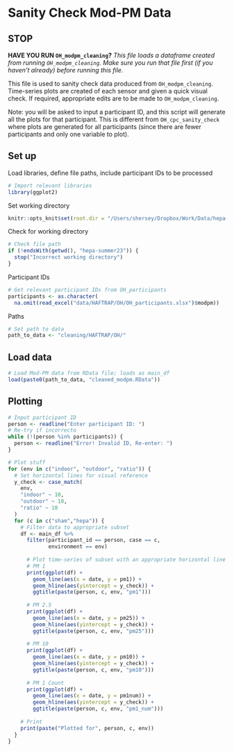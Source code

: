# Sanity Check Mod-PM Data

## STOP

**HAVE YOU RUN `OH_modpm_cleaning`?**
*This file loads a dataframe created from running `OH_modpm_cleaning`. Make sure you run that file first (if you haven't already) before running this file.*

This file is used to sanity check data produced from `OH_modpm_cleaning`. Time-series plots are created of each sensor and given a quick visual check. If required, appropriate edits are to be made to `OH_modpm_cleaning`.

Note: you will be asked to input a participant ID, and this script will generate all the plots for that participant. This is different from `OH_cpc_sanity_check` where plots are generated for all participants (since there are fewer participants and only one variable to plot).

## Set up
Load libraries, define file paths, include participant IDs to be processed
```r
# Import relevant libraries
library(ggplot2)
```
Set working directory
```r
knitr::opts_knit$set(root.dir = "/Users/shersey/Dropbox/Work/Data/hepa-summer23")
```

Check for working directory
```r
# Check file path
if (!endsWith(getwd(), "hepa-summer23")) {
  stop("Incorrect working directory")
}
```
Participant IDs
```r
# Get relevant participant IDs from OH_participants
participants <- as.character(
  na.omit(read_excel("data/HAFTRAP/OH/OH_participants.xlsx")$modpm))
```

Paths
```r
# Set path to data
path_to_data <- "cleaning/HAFTRAP/OH/"
```


## Load data
```r
# Load Mod-PM data from RData file; loads as main_df
load(paste0(path_to_data, "cleaned_modpm.RData"))
```

## Plotting
```r
# Input participant ID
person <- readline("Enter participant ID: ")
# Re-try if incorrecto
while (!(person %in% participants)) {
  person <- readline("Error! Invalid ID, Re-enter: ")
}

# Plot stuff
for (env in c("indoor", "outdoor", "ratio")) {
  # Set horizontal lines for visual reference
  y_check <- case_match(
    env,
    "indoor" ~ 10,
    "outdoor" ~ 10,
    "ratio" ~ 10
  )
  for (c in c("sham","hepa")) {
    # Filter data to appropriate subset
    df <- main_df %>%
      filter(participant_id == person, case == c, 
             environment == env)
    
      # Plot time-series of subset with an appropriate horizontal line
      # PM 1
      print(ggplot(df) +
        geom_line(aes(x = date, y = pm1)) +
        geom_hline(aes(yintercept = y_check)) +
        ggtitle(paste(person, c, env, "pm1")))
      
      # PM 2.5
      print(ggplot(df) +
        geom_line(aes(x = date, y = pm25)) +
        geom_hline(aes(yintercept = y_check)) +
        ggtitle(paste(person, c, env, "pm25")))
      
      # PM 10
      print(ggplot(df) +
        geom_line(aes(x = date, y = pm10)) +
        geom_hline(aes(yintercept = y_check)) +
        ggtitle(paste(person, c, env, "pm10")))
      
      # PM 1 Count
      print(ggplot(df) +
        geom_line(aes(x = date, y = pm1num)) +
        geom_hline(aes(yintercept = y_check)) +
        ggtitle(paste(person, c, env, "pm1_num")))
    
    # Print
    print(paste("Plotted for", person, c, env))
  }
}
```